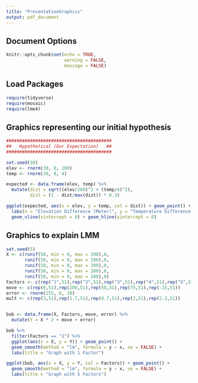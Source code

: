 ```yaml
---
title: "PresentationGraphics"
output: pdf_document
---
```


## Document Options
```r
knitr::opts_chunk$set(echo = TRUE, 
                      warning = FALSE, 
                      message = FALSE)
```


## Load Packages
```r
require(tidyverse)
require(mosaic)
require(lme4)
```


## Graphics representing our initial hypothesis
```r

########################################
##   Hypothetical (Our Expectation)   ##
########################################

set.seed(10)
elev <- rnorm(30, 0, 200)
temp <- rnorm(30, 0, 4)

expected <- data.frame(elev, temp) %>%
  mutate(dist = sqrt((elev/200)^2 + (temp/4)^2),
         dist = (1 - dist/max(dist)) * 0.3)

ggplot(expected, aes(x = elev, y = temp, col = dist)) + geom_point() +
  labs(x = "Elevation Difference (Meter)", y = "Temperature Difference (Degree Celcius)", title = "Expected Graph: Medal Ratio by Temperature and Elevation Difference", color = "Medal Ratio") + scale_color_gradient(low = "yellow", high = "blue") + 
  geom_vline(xintercept = 0) + geom_hline(yintercept = 0)
```


## Graphics to explain LMM
```r
set.seed(5)
X <- c(runif(50, min = 0, max = 200),0,
       runif(50, min = 0, max = 200),0,
       runif(50, min = 0, max = 200),0,
       runif(50, min = 0, max = 200),0,
       runif(50, min = 0, max = 200),0)
Factors <- c(rep("1",51),rep("2",51),rep("3",51),rep("4",51),rep("5",51))
move <- c(rep(0,51),rep(200,51),rep(50,51),rep(75,51),rep(-25,51))
error <- rnorm(255, 0, 30)
mult <- c(rep(3,51),rep(1.7,51),rep(0.7,51),rep(2,51),rep(2.3,51))


bob <- data.frame(X, Factors, move, error) %>%
  mutate(Y = X * 2 + move + error)

bob %>%
  filter(Factors == "1") %>% 
  ggplot(aes(x = X, y = Y)) + geom_point() + 
  geom_smooth(method = "lm", formula = y ~ x, se = FALSE) +
  labs(title = "Graph with 1 Factor")

ggplot(bob, aes(x = X, y = Y, col = Factors)) + geom_point() + 
  geom_smooth(method = "lm", formula = y ~ x, se = FALSE) + 
  labs(title = "Graph with 5 Factors")
```


